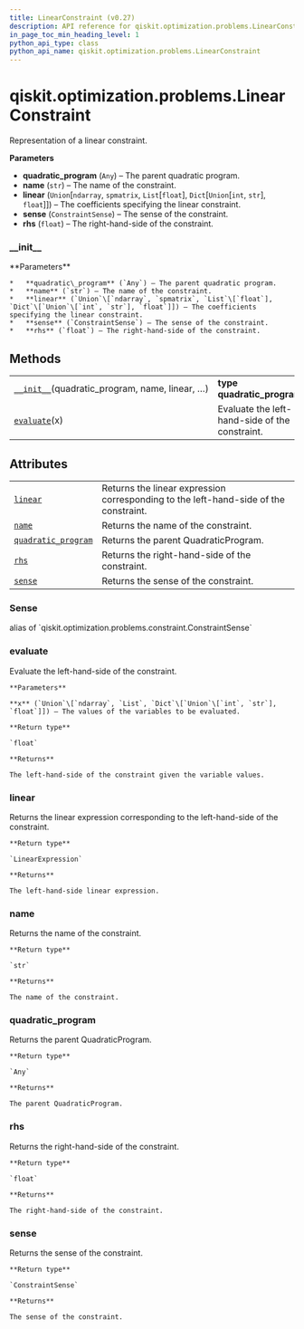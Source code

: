 ```yaml
---
title: LinearConstraint (v0.27)
description: API reference for qiskit.optimization.problems.LinearConstraint in qiskit v0.27
in_page_toc_min_heading_level: 1
python_api_type: class
python_api_name: qiskit.optimization.problems.LinearConstraint
---
```


<span id="qiskit-optimization-problems-linearconstraint" />

# qiskit.optimization.problems.LinearConstraint

<Class id="qiskit.optimization.problems.LinearConstraint" isDedicatedPage={true} github="https://github.com/qiskit-community/qiskit-aqua/tree/stable/0.9/qiskit/optimization/problems/linear_constraint.py" signature="LinearConstraint(quadratic_program, name, linear, sense, rhs)" modifiers="class">
  Representation of a linear constraint.

  **Parameters**

  *   **quadratic\_program** (`Any`) – The parent quadratic program.
  *   **name** (`str`) – The name of the constraint.
  *   **linear** (`Union`\[`ndarray`, `spmatrix`, `List`\[`float`], `Dict`\[`Union`\[`int`, `str`], `float`]]) – The coefficients specifying the linear constraint.
  *   **sense** (`ConstraintSense`) – The sense of the constraint.
  *   **rhs** (`float`) – The right-hand-side of the constraint.

  ### \_\_init\_\_

  <Function id="qiskit.optimization.problems.LinearConstraint.__init__" signature="__init__(quadratic_program, name, linear, sense, rhs)">
    **Parameters**

    *   **quadratic\_program** (`Any`) – The parent quadratic program.
    *   **name** (`str`) – The name of the constraint.
    *   **linear** (`Union`\[`ndarray`, `spmatrix`, `List`\[`float`], `Dict`\[`Union`\[`int`, `str`], `float`]]) – The coefficients specifying the linear constraint.
    *   **sense** (`ConstraintSense`) – The sense of the constraint.
    *   **rhs** (`float`) – The right-hand-side of the constraint.
  </Function>

  ## Methods

  |                                                                                                                                                                     |                                                |
  | ------------------------------------------------------------------------------------------------------------------------------------------------------------------- | ---------------------------------------------- |
  | [`__init__`](#qiskit.optimization.problems.LinearConstraint.__init__ "qiskit.optimization.problems.LinearConstraint.__init__")(quadratic\_program, name, linear, …) | **type quadratic\_program**`Any`               |
  | [`evaluate`](#qiskit.optimization.problems.LinearConstraint.evaluate "qiskit.optimization.problems.LinearConstraint.evaluate")(x)                                   | Evaluate the left-hand-side of the constraint. |

  ## Attributes

  |                                                                                                                                                           |                                                                                      |
  | --------------------------------------------------------------------------------------------------------------------------------------------------------- | ------------------------------------------------------------------------------------ |
  | [`linear`](#qiskit.optimization.problems.LinearConstraint.linear "qiskit.optimization.problems.LinearConstraint.linear")                                  | Returns the linear expression corresponding to the left-hand-side of the constraint. |
  | [`name`](#qiskit.optimization.problems.LinearConstraint.name "qiskit.optimization.problems.LinearConstraint.name")                                        | Returns the name of the constraint.                                                  |
  | [`quadratic_program`](#qiskit.optimization.problems.LinearConstraint.quadratic_program "qiskit.optimization.problems.LinearConstraint.quadratic_program") | Returns the parent QuadraticProgram.                                                 |
  | [`rhs`](#qiskit.optimization.problems.LinearConstraint.rhs "qiskit.optimization.problems.LinearConstraint.rhs")                                           | Returns the right-hand-side of the constraint.                                       |
  | [`sense`](#qiskit.optimization.problems.LinearConstraint.sense "qiskit.optimization.problems.LinearConstraint.sense")                                     | Returns the sense of the constraint.                                                 |

  ### Sense

  <Attribute id="qiskit.optimization.problems.LinearConstraint.Sense">
    alias of `qiskit.optimization.problems.constraint.ConstraintSense`
  </Attribute>

  ### evaluate

  <Function id="qiskit.optimization.problems.LinearConstraint.evaluate" signature="evaluate(x)">
    Evaluate the left-hand-side of the constraint.

    **Parameters**

    **x** (`Union`\[`ndarray`, `List`, `Dict`\[`Union`\[`int`, `str`], `float`]]) – The values of the variables to be evaluated.

    **Return type**

    `float`

    **Returns**

    The left-hand-side of the constraint given the variable values.
  </Function>

  ### linear

  <Attribute id="qiskit.optimization.problems.LinearConstraint.linear">
    Returns the linear expression corresponding to the left-hand-side of the constraint.

    **Return type**

    `LinearExpression`

    **Returns**

    The left-hand-side linear expression.
  </Attribute>

  ### name

  <Attribute id="qiskit.optimization.problems.LinearConstraint.name">
    Returns the name of the constraint.

    **Return type**

    `str`

    **Returns**

    The name of the constraint.
  </Attribute>

  ### quadratic\_program

  <Attribute id="qiskit.optimization.problems.LinearConstraint.quadratic_program">
    Returns the parent QuadraticProgram.

    **Return type**

    `Any`

    **Returns**

    The parent QuadraticProgram.
  </Attribute>

  ### rhs

  <Attribute id="qiskit.optimization.problems.LinearConstraint.rhs">
    Returns the right-hand-side of the constraint.

    **Return type**

    `float`

    **Returns**

    The right-hand-side of the constraint.
  </Attribute>

  ### sense

  <Attribute id="qiskit.optimization.problems.LinearConstraint.sense">
    Returns the sense of the constraint.

    **Return type**

    `ConstraintSense`

    **Returns**

    The sense of the constraint.
  </Attribute>
</Class>

